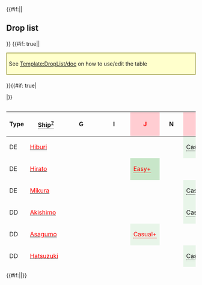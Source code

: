 {{#if:{{{compact|}}}||<h2>Drop list</h2>{{Section}}}}
{{#if: true||<div style="border: 2px solid #aa5; background: #ffc; padding: 5px; margin: 15px auto 20px;">See [[Template:DropList/doc]] on how to use/edit the table</div>
}}{{#if: true|<div class="toggle" data-target="droplist-non-rare-ship" data-default="hide" style="display: none;"><span class="toggle-show" style="cursor: pointer; color: #006cb0;">☑ All drops (enabled)</span><span class="toggle-hide" style="cursor: pointer; color: #006cb0;">☒ All drops (disabled, only rare drops)</span></div>
|}}<div style="max-height: 429px; overflow: auto;">
{| class="article-table sortable " align="center" width="100%" style="text-align:center; line-height:15px;"
!Type
!<span style="border-bottom:1px dotted;">Ship<sup>[[Template:DropList/doc|?]]</sup></span>
!G
!I
!style="background-color:#FFCDD2;color:red;"|'''J'''
!N
!style="background-color:#FFCDD2;color:red;"|'''O'''
|-
|DE
|[[Hiburi|<span style="color:red;">Hiburi</span>]]
|
|
|
|
|style="background-color:#E8F5E9;color:"|<span title="Casual: &#10;&#160;&#160;S: 2.5% (29/1146)&#10;Easy: &#10;&#160;&#160;S: 3.6% (323/9044) &#10;&#160;&#160;A: 1.5% (33/2258)&#10;Medium: &#10;&#160;&#160;S: 4.3% (244/5736) &#10;&#160;&#160;A: 1.6% (94/6035)&#10;Hard: &#10;&#160;&#160;S: 4.9% (28/576) &#10;&#160;&#160;A: 1.4% (41/2968)" style="cursor:help;border-bottom:1px dotted">Casual+</span>
|-
|DE
|[[Hirato|<span style="color:red;">Hirato</span>]]
|
|
|style="background-color:#C8E6C9;color:red"|<span title="Easy: &#10;&#160;&#160;S: 1.5% (209/14142)&#10;Medium: &#10;&#160;&#160;S: 2.5% (285/11354)&#10;Hard: &#10;&#160;&#160;S: 2.5% (50/1973)" style="cursor:help;border-bottom:1px dotted">Easy+</span>
|
|
|-
|DE
|[[Mikura|<span style="color:red;">Mikura</span>]]
|
|
|
|
|style="background-color:#E8F5E9;color:"|<span title="Casual: &#10;&#160;&#160;S: 2% (23/1146)&#10;Easy: &#10;&#160;&#160;S: 2% (180/9044) &#10;&#160;&#160;A: 0.9% (20/2258)&#10;Medium: &#10;&#160;&#160;S: 1.8% (103/5736) &#10;&#160;&#160;A: 0.8% (51/6035)&#10;Hard: &#10;&#160;&#160;S: 0.9% (5/576) &#10;&#160;&#160;A: 0.7% (20/2968)" style="cursor:help;border-bottom:1px dotted">Casual+</span>
|-
|DD
|[[Akishimo|<span style="color:red;">Akishimo</span>]]
|
|
|
|
|style="background-color:#E8F5E9;color:"|<span title="Casual: &#10;&#160;&#160;S: 3.7% (42/1146) &#10;&#160;&#160;A: 0.4% (1/235)&#10;Easy: &#10;&#160;&#160;S: 5.3% (477/9044) &#10;&#160;&#160;A: 1% (22/2258)&#10;Medium: &#10;&#160;&#160;S: 6% (342/5736) &#10;&#160;&#160;A: 2% (118/6035)&#10;Hard: &#10;&#160;&#160;S: 6.1% (35/576) &#10;&#160;&#160;A: 2.7% (81/2968)" style="cursor:help;border-bottom:1px dotted">Casual+</span>
|-
|DD
|[[Asagumo|<span style="color:red;">Asagumo</span>]]
|
|
|style="background-color:#E8F5E9;color:red"|<span title="Casual: &#10;&#160;&#160;S: 0.2% (2/892)&#10;Easy: &#10;&#160;&#160;S: 1.1% (161/14142)&#10;Medium: &#10;&#160;&#160;S: 1.9% (212/11354)&#10;Hard: &#10;&#160;&#160;S: 2.3% (46/1973)" style="cursor:help;border-bottom:1px dotted">Casual+</span>
|
|
|-
|DD
|[[Hatsuzuki|<span style="color:red;">Hatsuzuki</span>]]
|
|
|
|
|style="background-color:#E8F5E9;color:"|<span title="Casual: &#10;&#160;&#160;S: 3.4% (39/1146)&#10;Easy: &#10;&#160;&#160;S: 2.9% (264/9044)&#10;Medium: &#10;&#160;&#160;S: 2.1% (122/5736) &#10;&#160;&#160;A: 1.2% (71/6035)&#10;Hard: &#10;&#160;&#160;S: 1% (6/576) &#10;&#160;&#160;A: 1.2% (36/2968)" style="cursor:help;border-bottom:1px dotted">Casual+</span>
|-
|DD
|[[Hayashimo|<span style="color:red;">Hayashimo</span>]]
|
|style="background-color:#FFCDD2;color:red"|<span title="Hard: &#10;&#160;&#160;S: 1.5% (78/5268)" style="cursor:help;border-bottom:1px dotted">Hard+</span>
|style="background-color:#E8F5E9;color:red"|<span title="Casual: &#10;&#160;&#160;S: 1.6% (14/892)&#10;Easy: &#10;&#160;&#160;S: 1.3% (187/14142)&#10;Medium: &#10;&#160;&#160;S: 1.5% (171/11354)&#10;Hard: &#10;&#160;&#160;S: 1.2% (24/1973)" style="cursor:help;border-bottom:1px dotted">Casual+</span>
|
|
|-
|DD
|[[Kazagumo|<span style="color:red;">Kazagumo</span>]]
|
|
|
|
|style="background-color:#E8F5E9;color:red"|<span title="Casual: &#10;&#160;&#160;S: 5.4% (62/1146)&#10;Easy: &#10;&#160;&#160;S: 6.3% (569/9044)&#10;Medium: &#10;&#160;&#160;S: 6% (344/5736)&#10;Hard: &#10;&#160;&#160;S: 6.9% (40/576)" style="cursor:help;border-bottom:1px dotted">Casual+</span>
|-
|DD
|[[Kiyoshimo|<span style="color:red;">Kiyoshimo</span>]]
|
|style="background-color:#FFE0B2;color:red"|<span title="Medium: &#10;&#160;&#160;S: 1.4% (202/14950)&#10;Hard: &#10;&#160;&#160;S: 1.1% (60/5268)" style="cursor:help;border-bottom:1px dotted">Medium+</span>
|style="background-color:#E8F5E9;color:red"|<span title="Casual: &#10;&#160;&#160;S: 1.5% (13/892)&#10;Easy: &#10;&#160;&#160;S: 1.4% (199/14142)&#10;Medium: &#10;&#160;&#160;S: 1.5% (166/11354)&#10;Hard: &#10;&#160;&#160;S: 1% (19/1973)" style="cursor:help;border-bottom:1px dotted">Casual+</span>
|style="background-color:#C8E6C9;color:red"|<span title="Easy: &#10;&#160;&#160;S: 7.4% (2/27)" style="cursor:help;border-bottom:1px dotted">Easy+</span>
|
|-
|DD
|[[Nowaki|<span style="color:red;">Nowaki</span>]]
|
|
|
|
|style="background-color:#E8F5E9;color:red"|<span title="Casual: &#10;&#160;&#160;S: 2% (23/1146)&#10;Easy: &#10;&#160;&#160;S: 2% (183/9044)&#10;Medium: &#10;&#160;&#160;S: 2.1% (123/5736)&#10;Hard: &#10;&#160;&#160;S: 0.7% (4/576)" style="cursor:help;border-bottom:1px dotted">Casual+</span>
|-
|DD
|[[Oyashio|<span style="color:red;">Oyashio</span>]]
|
|
|
|
|style="background-color:#E8F5E9;color:"|<span title="Casual: &#10;&#160;&#160;S: 1.5% (17/1146) &#10;&#160;&#160;A: 2.6% (6/235)&#10;Easy: &#10;&#160;&#160;S: 1.9% (169/9044) &#10;&#160;&#160;A: 1.6% (35/2258)&#10;Medium: &#10;&#160;&#160;S: 2.2% (126/5736) &#10;&#160;&#160;A: 2% (119/6035)&#10;Hard: &#10;&#160;&#160;S: 2.6% (15/576) &#10;&#160;&#160;A: 2% (59/2968)" style="cursor:help;border-bottom:1px dotted">Casual+</span>
|-
|DD
|[[Uranami|<span style="color:red;">Uranami</span>]]
|
|
|
|
|style="background-color:#E8F5E9;color:"|<span title="Casual: &#10;&#160;&#160;S: 1.9% (22/1146) &#10;&#160;&#160;A: 3.4% (8/235)&#10;Easy: &#10;&#160;&#160;S: 2.4% (219/9044) &#10;&#160;&#160;A: 2% (46/2258)&#10;Medium: &#10;&#160;&#160;S: 2.1% (122/5736) &#10;&#160;&#160;A: 2.3% (140/6035)&#10;Hard: &#10;&#160;&#160;S: 2.3% (13/576) &#10;&#160;&#160;A: 2.2% (66/2968)" style="cursor:help;border-bottom:1px dotted">Casual+</span>
|-
|CVL
|[[Shinyou|<span style="color:red;">Shinyou</span>]]
|
|
|
|
|style="background-color:#E8F5E9;color:"|<span title="Casual: &#10;&#160;&#160;S: 2% (23/1146)&#10;Easy: &#10;&#160;&#160;S: 3.2% (287/9044)&#10;Medium: &#10;&#160;&#160;S: 3.4% (197/5736)&#10;Hard: &#10;&#160;&#160;S: 4.7% (27/576) &#10;&#160;&#160;A: 1.4% (43/2968)" style="cursor:help;border-bottom:1px dotted">Casual+</span>
|-
|AR
|[[Akashi|<span style="color:red;">Akashi</span>]]
|
|
|style="background-color:#E8F5E9;color:red"|<span title="Casual: &#10;&#160;&#160;S: 1.2% (11/892)&#10;Easy: &#10;&#160;&#160;S: 1.1% (162/14142)&#10;Medium: &#10;&#160;&#160;S: 1.3% (144/11354)&#10;Hard: &#10;&#160;&#160;S: 1.1% (22/1973)" style="cursor:help;border-bottom:1px dotted">Casual+</span>
|
|
|-
|AO
|[[Hayasui|<span style="color:red;">Hayasui</span>]]
|
|
|style="background-color:#E8F5E9;color:red"|<span title="Casual: &#10;&#160;&#160;S: 0.9% (8/892)&#10;Easy: &#10;&#160;&#160;S: 0.7% (99/14142)&#10;Medium: &#10;&#160;&#160;S: 1.5% (174/11354)&#10;Hard: &#10;&#160;&#160;S: 1.9% (37/1973)" style="cursor:help;border-bottom:1px dotted">Casual+</span>
|
|
|- class="toggle-target-droplist-non-rare-ship" style="display:none;"
|DD
|[[Akigumo|<span style="color:green;">Akigumo</span>]]
|
|
|
|
|style="background-color:#E8F5E9;color:"|<span title="Casual: &#10;&#160;&#160;S: 2.6% (30/1146) &#10;&#160;&#160;A: 1.7% (4/235)&#10;Easy: &#10;&#160;&#160;S: 2.1% (188/9044) &#10;&#160;&#160;A: 1.9% (44/2258)&#10;Medium: &#10;&#160;&#160;S: 1.8% (106/5736) &#10;&#160;&#160;A: 2.1% (127/6035)&#10;Hard: &#10;&#160;&#160;S: 1.9% (11/576) &#10;&#160;&#160;A: 1.9% (55/2968)" style="cursor:help;border-bottom:1px dotted">Casual+</span>
|- class="toggle-target-droplist-non-rare-ship" style="display:none;"
|DD
|[[Hamakaze|<span style="color:green;">Hamakaze</span>]]
|
|
|
|
|style="background-color:#E8F5E9;color:"|<span title="Casual: &#10;&#160;&#160;S: 1% (11/1146)&#10;Easy: &#10;&#160;&#160;S: 1.2% (112/9044)&#10;Medium: &#10;&#160;&#160;S: 1.6% (91/5736) &#10;&#160;&#160;A: 0.6% (36/6035)&#10;Hard: &#10;&#160;&#160;S: 2.3% (13/576) &#10;&#160;&#160;A: 0.6% (19/2968)" style="cursor:help;border-bottom:1px dotted">Casual+</span>
|- class="toggle-target-droplist-non-rare-ship" style="display:none;"
|DD
|[[Yamagumo|<span style="color:green;">Yamagumo</span>]]
|
|
|style="background-color:#E8F5E9;color:red"|<span title="Casual: &#10;&#160;&#160;S: 1.9% (17/892)&#10;Easy: &#10;&#160;&#160;S: 2% (278/14142)&#10;Medium: &#10;&#160;&#160;S: 1.7% (189/11354)&#10;Hard: &#10;&#160;&#160;S: 1.7% (34/1973)" style="cursor:help;border-bottom:1px dotted">Casual+</span>
|
|
|- class="toggle-target-droplist-non-rare-ship" style="display:none;"
|CL
|[[Nagara|<span style="color:green;">Nagara</span>]]
|style="background-color:#E8F5E9;color:red"|<span title="Casual: &#10;&#160;&#160;S: 1.3% (11/823)&#10;Easy: &#10;&#160;&#160;S: 1.3% (145/10995)&#10;Medium: &#10;&#160;&#160;S: 1.5% (101/6757)&#10;Hard: &#10;&#160;&#160;S: 1.4% (16/1143)" style="cursor:help;border-bottom:1px dotted">Casual+</span>
|style="background-color:#E8F5E9;color:red"|<span title="Casual: &#10;&#160;&#160;S: 1% (16/1529)&#10;Easy: &#10;&#160;&#160;S: 1.5% (195/12828)&#10;Medium: &#10;&#160;&#160;S: 1.5% (219/14950)&#10;Hard: &#10;&#160;&#160;S: 1.2% (64/5268)" style="cursor:help;border-bottom:1px dotted">Casual+</span>
|style="background-color:#E8F5E9;color:"|<span title="Casual: &#10;&#160;&#160;S: 0.6% (5/892) &#10;&#160;&#160;A: 1.4% (1/72)&#10;Easy: &#10;&#160;&#160;S: 1.4% (200/14142) &#10;&#160;&#160;A: 0.8% (5/640)&#10;Medium: &#10;&#160;&#160;S: 1.5% (169/11354) &#10;&#160;&#160;A: 1.2% (17/1444)&#10;Hard: &#10;&#160;&#160;S: 1.3% (25/1973) &#10;&#160;&#160;A: 0.8% (8/971)" style="cursor:help;border-bottom:1px dotted">Casual+</span>
|
|
|- class="toggle-target-droplist-non-rare-ship" style="display:none;"
|CL
|[[Sendai|<span style="color:green;">Sendai</span>]]
|style="background-color:#E8F5E9;color:red"|<span title="Casual: &#10;&#160;&#160;S: 1.5% (12/823)&#10;Easy: &#10;&#160;&#160;S: 1.4% (153/10995)&#10;Medium: &#10;&#160;&#160;S: 1.6% (110/6757)&#10;Hard: &#10;&#160;&#160;S: 1.2% (14/1143)" style="cursor:help;border-bottom:1px dotted">Casual+</span>
|style="background-color:#E8F5E9;color:red"|<span title="Casual: &#10;&#160;&#160;S: 1.7% (26/1529)&#10;Easy: &#10;&#160;&#160;S: 1.5% (188/12828)&#10;Medium: &#10;&#160;&#160;S: 1.5% (222/14950)&#10;Hard: &#10;&#160;&#160;S: 1.3% (68/5268)" style="cursor:help;border-bottom:1px dotted">Casual+</span>
|style="background-color:#E8F5E9;color:"|<span title="Casual: &#10;&#160;&#160;S: 1.7% (15/892)&#10;Easy: &#10;&#160;&#160;S: 1.4% (203/14142) &#10;&#160;&#160;A: 0.9% (6/640)&#10;Medium: &#10;&#160;&#160;S: 1.5% (170/11354) &#10;&#160;&#160;A: 0.8% (11/1444)&#10;Hard: &#10;&#160;&#160;S: 1.2% (23/1973) &#10;&#160;&#160;A: 0.9% (9/971)" style="cursor:help;border-bottom:1px dotted">Casual+</span>
|
|
|- class="toggle-target-droplist-non-rare-ship" style="display:none;"
|CA
|[[Atago|<span style="color:green;">Atago</span>]]
|style="background-color:#E8F5E9;color:red"|<span title="Casual: &#10;&#160;&#160;S: 1.1% (9/823)&#10;Easy: &#10;&#160;&#160;S: 1.3% (147/10995)&#10;Medium: &#10;&#160;&#160;S: 1.3% (87/6757)&#10;Hard: &#10;&#160;&#160;S: 1.6% (18/1143)" style="cursor:help;border-bottom:1px dotted">Casual+</span>
|style="background-color:#E8F5E9;color:red"|<span title="Casual: &#10;&#160;&#160;S: 1.3% (20/1529)&#10;Easy: &#10;&#160;&#160;S: 1.4% (185/12828)&#10;Medium: &#10;&#160;&#160;S: 1.3% (197/14950)&#10;Hard: &#10;&#160;&#160;S: 1.3% (66/5268)" style="cursor:help;border-bottom:1px dotted">Casual+</span>
|style="background-color:#E8F5E9;color:red"|<span title="Casual: &#10;&#160;&#160;S: 1.7% (15/892)&#10;Easy: &#10;&#160;&#160;S: 1.5% (219/14142)&#10;Medium: &#10;&#160;&#160;S: 1.5% (171/11354)&#10;Hard: &#10;&#160;&#160;S: 1.8% (36/1973)" style="cursor:help;border-bottom:1px dotted">Casual+</span>
|style="background-color:#C8E6C9;color:red"|<span title="Easy: &#10;&#160;&#160;S: 3.7% (1/27)&#10;Hard: &#10;&#160;&#160;S: 10% (1/10)" style="cursor:help;border-bottom:1px dotted">Easy+</span>
|style="background-color:#E8F5E9;color:"|<span title="Casual: &#10;&#160;&#160;S: 1.7% (19/1146) &#10;&#160;&#160;A: 1.3% (3/235)&#10;Easy: &#10;&#160;&#160;S: 1.8% (165/9044) &#10;&#160;&#160;A: 1.4% (31/2258)&#10;Medium: &#10;&#160;&#160;S: 1.9% (110/5736) &#10;&#160;&#160;A: 1.6% (96/6035)&#10;Hard: &#10;&#160;&#160;S: 3.1% (18/576) &#10;&#160;&#160;A: 1.9% (57/2968)" style="cursor:help;border-bottom:1px dotted">Casual+</span>
|- class="toggle-target-droplist-non-rare-ship" style="display:none;"
|CA
|[[Chikuma|<span style="color:green;">Chikuma</span>]]
|
|
|
|
|style="background-color:#E8F5E9;color:"|<span title="Casual: &#10;&#160;&#160;S: 1.8% (21/1146) &#10;&#160;&#160;A: 1.7% (4/235)&#10;Easy: &#10;&#160;&#160;S: 1.8% (163/9044) &#10;&#160;&#160;A: 2.3% (53/2258)&#10;Medium: &#10;&#160;&#160;S: 2.1% (119/5736) &#10;&#160;&#160;A: 1.9% (113/6035)&#10;Hard: &#10;&#160;&#160;S: 1.2% (7/576) &#10;&#160;&#160;A: 2.3% (68/2968)" style="cursor:help;border-bottom:1px dotted">Casual+</span>
|- class="toggle-target-droplist-non-rare-ship" style="display:none;"
|CA
|[[Kinugasa|<span style="color:green;">Kinugasa</span>]]
|
|style="background-color:#E8F5E9;color:red"|<span title="Casual: &#10;&#160;&#160;S: 1.6% (25/1529)&#10;Easy: &#10;&#160;&#160;S: 1.4% (179/12828)&#10;Medium: &#10;&#160;&#160;S: 1.4% (211/14950)&#10;Hard: &#10;&#160;&#160;S: 1.5% (79/5268)" style="cursor:help;border-bottom:1px dotted">Casual+</span>
|style="background-color:#E8F5E9;color:red"|<span title="Casual: &#10;&#160;&#160;S: 1.5% (13/892)&#10;Easy: &#10;&#160;&#160;S: 1.4% (201/14142)&#10;Medium: &#10;&#160;&#160;S: 1.5% (171/11354)&#10;Hard: &#10;&#160;&#160;S: 1.9% (38/1973)" style="cursor:help;border-bottom:1px dotted">Casual+</span>
|
|style="background-color:#E8F5E9;color:"|<span title="Casual: &#10;&#160;&#160;S: 2.4% (27/1146) &#10;&#160;&#160;A: 1.7% (4/235)&#10;Easy: &#10;&#160;&#160;S: 1.9% (175/9044) &#10;&#160;&#160;A: 1.9% (44/2258)&#10;Medium: &#10;&#160;&#160;S: 2.1% (121/5736) &#10;&#160;&#160;A: 2.2% (131/6035)&#10;Hard: &#10;&#160;&#160;S: 3% (17/576) &#10;&#160;&#160;A: 2.4% (71/2968)" style="cursor:help;border-bottom:1px dotted">Casual+</span>
|- class="toggle-target-droplist-non-rare-ship" style="display:none;"
|CA
|[[Kumano|<span style="color:green;">Kumano</span>]]
|
|
|
|
|style="background-color:#E8F5E9;color:"|<span title="Casual: &#10;&#160;&#160;S: 1.9% (22/1146) &#10;&#160;&#160;A: 0.9% (2/235)&#10;Easy: &#10;&#160;&#160;S: 1.8% (159/9044) &#10;&#160;&#160;A: 1.6% (37/2258)&#10;Medium: &#10;&#160;&#160;S: 2% (115/5736) &#10;&#160;&#160;A: 2.3% (139/6035)&#10;Hard: &#10;&#160;&#160;S: 1.4% (8/576) &#10;&#160;&#160;A: 2.2% (64/2968)" style="cursor:help;border-bottom:1px dotted">Casual+</span>
|- class="toggle-target-droplist-non-rare-ship" style="display:none;"
|CA
|[[Mogami|<span style="color:green;">Mogami</span>]]
|style="background-color:#C8E6C9;color:red"|<span title="Easy: &#10;&#160;&#160;S: 1.6% (180/10995)&#10;Medium: &#10;&#160;&#160;S: 1.5% (100/6757)&#10;Hard: &#10;&#160;&#160;S: 1.3% (15/1143)" style="cursor:help;border-bottom:1px dotted">Easy+</span>
|style="background-color:#E8F5E9;color:red"|<span title="Casual: &#10;&#160;&#160;S: 1.7% (26/1529)&#10;Easy: &#10;&#160;&#160;S: 1.3% (169/12828)&#10;Medium: &#10;&#160;&#160;S: 1.4% (212/14950)&#10;Hard: &#10;&#160;&#160;S: 1.5% (81/5268)" style="cursor:help;border-bottom:1px dotted">Casual+</span>
|style="background-color:#E8F5E9;color:red"|<span title="Casual: &#10;&#160;&#160;S: 1.2% (11/892)&#10;Easy: &#10;&#160;&#160;S: 1.4% (205/14142)&#10;Medium: &#10;&#160;&#160;S: 1.2% (140/11354)&#10;Hard: &#10;&#160;&#160;S: 1.3% (25/1973)" style="cursor:help;border-bottom:1px dotted">Casual+</span>
|style="background-color:#C8E6C9;color:red"|<span title="Easy: &#10;&#160;&#160;S: 3.7% (1/27)" style="cursor:help;border-bottom:1px dotted">Easy+</span>
|style="background-color:#E8F5E9;color:"|<span title="Casual: &#10;&#160;&#160;S: 2.2% (25/1146) &#10;&#160;&#160;A: 2.6% (6/235)&#10;Easy: &#10;&#160;&#160;S: 1.8% (162/9044) &#10;&#160;&#160;A: 2% (46/2258)&#10;Medium: &#10;&#160;&#160;S: 2.2% (124/5736) &#10;&#160;&#160;A: 2% (122/6035)&#10;Hard: &#10;&#160;&#160;S: 2.4% (14/576) &#10;&#160;&#160;A: 2.2% (65/2968)" style="cursor:help;border-bottom:1px dotted">Casual+</span>
|- class="toggle-target-droplist-non-rare-ship" style="display:none;"
|CA
|[[Myoukou|<span style="color:green;">Myoukou</span>]]
|style="background-color:#E8F5E9;color:red"|<span title="Casual: &#10;&#160;&#160;S: 1.2% (10/823)&#10;Easy: &#10;&#160;&#160;S: 1.5% (165/10995)&#10;Medium: &#10;&#160;&#160;S: 1.3% (90/6757)&#10;Hard: &#10;&#160;&#160;S: 1.5% (17/1143)" style="cursor:help;border-bottom:1px dotted">Casual+</span>
|style="background-color:#E8F5E9;color:red"|<span title="Casual: &#10;&#160;&#160;S: 1.3% (20/1529)&#10;Easy: &#10;&#160;&#160;S: 1.4% (176/12828)&#10;Medium: &#10;&#160;&#160;S: 1.4% (207/14950)&#10;Hard: &#10;&#160;&#160;S: 1.4% (75/5268)" style="cursor:help;border-bottom:1px dotted">Casual+</span>
|style="background-color:#E8F5E9;color:red"|<span title="Casual: &#10;&#160;&#160;S: 1.3% (12/892)&#10;Easy: &#10;&#160;&#160;S: 1.3% (184/14142)&#10;Medium: &#10;&#160;&#160;S: 1.2% (133/11354)&#10;Hard: &#10;&#160;&#160;S: 1.5% (29/1973)" style="cursor:help;border-bottom:1px dotted">Casual+</span>
|style="background-color:#C8E6C9;color:red"|<span title="Easy: &#10;&#160;&#160;S: 3.7% (1/27)" style="cursor:help;border-bottom:1px dotted">Easy+</span>
|style="background-color:#E8F5E9;color:"|<span title="Casual: &#10;&#160;&#160;S: 1.6% (18/1146) &#10;&#160;&#160;A: 1.3% (3/235)&#10;Easy: &#10;&#160;&#160;S: 1.8% (161/9044) &#10;&#160;&#160;A: 2.4% (55/2258)&#10;Medium: &#10;&#160;&#160;S: 2.1% (118/5736) &#10;&#160;&#160;A: 1.8% (110/6035)&#10;Hard: &#10;&#160;&#160;S: 1.4% (8/576) &#10;&#160;&#160;A: 2.2% (64/2968)" style="cursor:help;border-bottom:1px dotted">Casual+</span>
|- class="toggle-target-droplist-non-rare-ship" style="display:none;"
|CA
|[[Suzuya|<span style="color:green;">Suzuya</span>]]
|
|
|
|
|style="background-color:#E8F5E9;color:"|<span title="Casual: &#10;&#160;&#160;S: 1.8% (21/1146) &#10;&#160;&#160;A: 1.3% (3/235)&#10;Easy: &#10;&#160;&#160;S: 2.1% (187/9044) &#10;&#160;&#160;A: 2.5% (56/2258)&#10;Medium: &#10;&#160;&#160;S: 2.1% (121/5736) &#10;&#160;&#160;A: 2% (123/6035)&#10;Hard: &#10;&#160;&#160;S: 1.6% (9/576) &#10;&#160;&#160;A: 1.8% (53/2968)" style="cursor:help;border-bottom:1px dotted">Casual+</span>
|- class="toggle-target-droplist-non-rare-ship" style="display:none;"
|CA
|[[Takao|<span style="color:green;">Takao</span>]]
|style="background-color:#E8F5E9;color:red"|<span title="Casual: &#10;&#160;&#160;S: 1.5% (12/823)&#10;Easy: &#10;&#160;&#160;S: 1.3% (140/10995)&#10;Medium: &#10;&#160;&#160;S: 1.3% (85/6757)&#10;Hard: &#10;&#160;&#160;S: 1% (12/1143)" style="cursor:help;border-bottom:1px dotted">Casual+</span>
|style="background-color:#E8F5E9;color:red"|<span title="Casual: &#10;&#160;&#160;S: 1.6% (24/1529)&#10;Easy: &#10;&#160;&#160;S: 1.4% (180/12828)&#10;Medium: &#10;&#160;&#160;S: 1.4% (208/14950)&#10;Hard: &#10;&#160;&#160;S: 1.5% (79/5268)" style="cursor:help;border-bottom:1px dotted">Casual+</span>
|style="background-color:#E8F5E9;color:red"|<span title="Casual: &#10;&#160;&#160;S: 1.3% (12/892)&#10;Easy: &#10;&#160;&#160;S: 1.4% (192/14142)&#10;Medium: &#10;&#160;&#160;S: 1.3% (151/11354)&#10;Hard: &#10;&#160;&#160;S: 1.2% (23/1973)" style="cursor:help;border-bottom:1px dotted">Casual+</span>
|
|
|- class="toggle-target-droplist-non-rare-ship" style="display:none;"
|CA
|[[Tone|<span style="color:green;">Tone</span>]]
|
|
|
|
|style="background-color:#E8F5E9;color:"|<span title="Casual: &#10;&#160;&#160;S: 2.4% (28/1146) &#10;&#160;&#160;A: 4.3% (10/235)&#10;Easy: &#10;&#160;&#160;S: 1.8% (164/9044) &#10;&#160;&#160;A: 1.9% (42/2258)&#10;Medium: &#10;&#160;&#160;S: 2% (114/5736) &#10;&#160;&#160;A: 1.8% (109/6035)&#10;Hard: &#10;&#160;&#160;S: 1.9% (11/576) &#10;&#160;&#160;A: 2.4% (72/2968)" style="cursor:help;border-bottom:1px dotted">Casual+</span>
|- class="toggle-target-droplist-non-rare-ship" style="display:none;"
|CVL
|[[Hiyou|<span style="color:green;">Hiyou</span>]]
|style="background-color:#FFCDD2;color:red"|<span title="Hard: &#10;&#160;&#160;S: 1.7% (20/1143)" style="cursor:help;border-bottom:1px dotted">Hard+</span>
|style="background-color:#E8F5E9;color:red"|<span title="Casual: &#10;&#160;&#160;S: 1.6% (24/1529)&#10;Easy: &#10;&#160;&#160;S: 1.5% (198/12828)&#10;Medium: &#10;&#160;&#160;S: 1.5% (231/14950)&#10;Hard: &#10;&#160;&#160;S: 1.3% (71/5268)" style="cursor:help;border-bottom:1px dotted">Casual+</span>
|style="background-color:#E8F5E9;color:red"|<span title="Casual: &#10;&#160;&#160;S: 0.9% (8/892)&#10;Easy: &#10;&#160;&#160;S: 1.5% (217/14142)&#10;Medium: &#10;&#160;&#160;S: 1.3% (147/11354)&#10;Hard: &#10;&#160;&#160;S: 1.5% (29/1973)" style="cursor:help;border-bottom:1px dotted">Casual+</span>
|
|
|- class="toggle-target-droplist-non-rare-ship" style="display:none;"
|CVL
|[[Junyou|<span style="color:green;">Junyou</span>]]
|style="background-color:#FFE0B2;color:red"|<span title="Medium: &#10;&#160;&#160;S: 1.5% (101/6757)&#10;Hard: &#10;&#160;&#160;S: 1.4% (16/1143)" style="cursor:help;border-bottom:1px dotted">Medium+</span>
|style="background-color:#E8F5E9;color:red"|<span title="Casual: &#10;&#160;&#160;S: 0.8% (12/1529)&#10;Easy: &#10;&#160;&#160;S: 1.4% (181/12828)&#10;Medium: &#10;&#160;&#160;S: 1.4% (207/14950)&#10;Hard: &#10;&#160;&#160;S: 1.2% (65/5268)" style="cursor:help;border-bottom:1px dotted">Casual+</span>
|style="background-color:#E8F5E9;color:red"|<span title="Casual: &#10;&#160;&#160;S: 1.6% (14/892)&#10;Easy: &#10;&#160;&#160;S: 1.3% (185/14142)&#10;Medium: &#10;&#160;&#160;S: 1.5% (165/11354)&#10;Hard: &#10;&#160;&#160;S: 1.1% (21/1973)" style="cursor:help;border-bottom:1px dotted">Casual+</span>
|style="background-color:#C8E6C9;color:red"|<span title="Easy: &#10;&#160;&#160;S: 3.7% (1/27)" style="cursor:help;border-bottom:1px dotted">Easy+</span>
|
|- class="toggle-target-droplist-non-rare-ship" style="display:none;"
|FBB
|[[Haruna|<span style="color:green;">Haruna</span>]]
|
|
|
|
|style="background-color:#E8F5E9;color:red"|<span title="Casual: &#10;&#160;&#160;S: 2.3% (26/1146)&#10;Easy: &#10;&#160;&#160;S: 2.2% (196/9044)&#10;Medium: &#10;&#160;&#160;S: 1.9% (108/5736)&#10;Hard: &#10;&#160;&#160;S: 1.4% (8/576)" style="cursor:help;border-bottom:1px dotted">Casual+</span>
|- class="toggle-target-droplist-non-rare-ship" style="display:none;"
|FBB
|[[Hiei|<span style="color:green;">Hiei</span>]]
|
|
|
|
|style="background-color:#E8F5E9;color:red"|<span title="Casual: &#10;&#160;&#160;S: 1.7% (20/1146)&#10;Easy: &#10;&#160;&#160;S: 2% (181/9044)&#10;Medium: &#10;&#160;&#160;S: 2% (112/5736)&#10;Hard: &#10;&#160;&#160;S: 2.3% (13/576)" style="cursor:help;border-bottom:1px dotted">Casual+</span>
|- class="toggle-target-droplist-non-rare-ship" style="display:none;"
|FBB
|[[Kirishima|<span style="color:green;">Kirishima</span>]]
|
|
|
|
|style="background-color:#E8F5E9;color:red"|<span title="Casual: &#10;&#160;&#160;S: 1.8% (21/1146)&#10;Easy: &#10;&#160;&#160;S: 2.1% (193/9044)&#10;Medium: &#10;&#160;&#160;S: 2.4% (140/5736)&#10;Hard: &#10;&#160;&#160;S: 1.7% (10/576)" style="cursor:help;border-bottom:1px dotted">Casual+</span>
|- class="toggle-target-droplist-non-rare-ship" style="display:none;"
|FBB
|[[Kongou|<span style="color:green;">Kongou</span>]]
|
|
|
|
|style="background-color:#E8F5E9;color:red"|<span title="Casual: &#10;&#160;&#160;S: 1.9% (22/1146)&#10;Easy: &#10;&#160;&#160;S: 2% (179/9044)&#10;Medium: &#10;&#160;&#160;S: 1.6% (94/5736)&#10;Hard: &#10;&#160;&#160;S: 2.4% (14/576)" style="cursor:help;border-bottom:1px dotted">Casual+</span>
|- class="toggle-target-droplist-non-rare-ship" style="display:none;"
|BB
|[[Fusou|<span style="color:green;">Fusou</span>]]
|
|
|style="background-color:#E8F5E9;color:red"|<span title="Casual: &#10;&#160;&#160;S: 0.2% (2/892)&#10;Easy: &#10;&#160;&#160;S: 0.4% (61/14142)&#10;Medium: &#10;&#160;&#160;S: 1.3% (144/11354)&#10;Hard: &#10;&#160;&#160;S: 2.2% (43/1973)" style="cursor:help;border-bottom:1px dotted">Casual+</span>
|
|style="background-color:#E8F5E9;color:"|<span title="Casual: &#10;&#160;&#160;S: 2% (23/1146) &#10;&#160;&#160;A: 1.3% (3/235)&#10;Easy: &#10;&#160;&#160;S: 2% (184/9044) &#10;&#160;&#160;A: 3% (67/2258)&#10;Medium: &#10;&#160;&#160;S: 1.8% (104/5736) &#10;&#160;&#160;A: 2.1% (124/6035)&#10;Hard: &#10;&#160;&#160;S: 0.9% (5/576) &#10;&#160;&#160;A: 1.5% (44/2968)" style="cursor:help;border-bottom:1px dotted">Casual+</span>
|- class="toggle-target-droplist-non-rare-ship" style="display:none;"
|BB
|[[Hyuuga|<span style="color:green;">Hyuuga</span>]]
|
|
|
|
|style="background-color:#E8F5E9;color:"|<span title="Casual: &#10;&#160;&#160;S: 2.3% (26/1146) &#10;&#160;&#160;A: 1.7% (4/235)&#10;Easy: &#10;&#160;&#160;S: 1.9% (174/9044) &#10;&#160;&#160;A: 2.3% (53/2258)&#10;Medium: &#10;&#160;&#160;S: 1.8% (105/5736) &#10;&#160;&#160;A: 2% (123/6035)&#10;Hard: &#10;&#160;&#160;S: 3.8% (22/576) &#10;&#160;&#160;A: 2.1% (61/2968)" style="cursor:help;border-bottom:1px dotted">Casual+</span>
|- class="toggle-target-droplist-non-rare-ship" style="display:none;"
|BB
|[[Ise|<span style="color:green;">Ise</span>]]
|
|
|
|
|style="background-color:#E8F5E9;color:"|<span title="Casual: &#10;&#160;&#160;S: 2.1% (24/1146) &#10;&#160;&#160;A: 3.8% (9/235)&#10;Easy: &#10;&#160;&#160;S: 2% (179/9044) &#10;&#160;&#160;A: 1.7% (39/2258)&#10;Medium: &#10;&#160;&#160;S: 2% (112/5736) &#10;&#160;&#160;A: 1.6% (99/6035)&#10;Hard: &#10;&#160;&#160;S: 1.6% (9/576) &#10;&#160;&#160;A: 1.7% (51/2968)" style="cursor:help;border-bottom:1px dotted">Casual+</span>
|- class="toggle-target-droplist-non-rare-ship" style="display:none;"
|BB
|[[Mutsu|<span style="color:green;">Mutsu</span>]]
|
|
|
|
|style="background-color:#E8F5E9;color:red"|<span title="Casual: &#10;&#160;&#160;S: 2.2% (25/1146)&#10;Easy: &#10;&#160;&#160;S: 2% (180/9044)&#10;Medium: &#10;&#160;&#160;S: 1.8% (105/5736)&#10;Hard: &#10;&#160;&#160;S: 1.4% (8/576)" style="cursor:help;border-bottom:1px dotted">Casual+</span>
|- class="toggle-target-droplist-non-rare-ship" style="display:none;"
|BB
|[[Nagato|<span style="color:green;">Nagato</span>]]
|
|
|
|
|style="background-color:#E8F5E9;color:red"|<span title="Casual: &#10;&#160;&#160;S: 2% (23/1146)&#10;Easy: &#10;&#160;&#160;S: 1.9% (172/9044)&#10;Medium: &#10;&#160;&#160;S: 1.9% (110/5736)&#10;Hard: &#10;&#160;&#160;S: 2.3% (13/576)" style="cursor:help;border-bottom:1px dotted">Casual+</span>
|- class="toggle-target-droplist-non-rare-ship" style="display:none;"
|BB
|[[Yamashiro|<span style="color:green;">Yamashiro</span>]]
|
|
|
|
|style="background-color:#E8F5E9;color:"|<span title="Casual: &#10;&#160;&#160;S: 1.9% (22/1146) &#10;&#160;&#160;A: 2.6% (6/235)&#10;Easy: &#10;&#160;&#160;S: 1.8% (161/9044) &#10;&#160;&#160;A: 2% (46/2258)&#10;Medium: &#10;&#160;&#160;S: 2.1% (118/5736) &#10;&#160;&#160;A: 2.1% (127/6035)&#10;Hard: &#10;&#160;&#160;S: 1.6% (9/576) &#10;&#160;&#160;A: 1.9% (57/2968)" style="cursor:help;border-bottom:1px dotted">Casual+</span>
|- class="toggle-target-droplist-non-rare-ship" style="display:none;"
|SS
|[[I-19|<span style="color:green;">I-19</span>]]
|
|style="background-color:#E8F5E9;color:red"|<span title="Casual: &#10;&#160;&#160;S: 1.7% (26/1529)&#10;Easy: &#10;&#160;&#160;S: 1.3% (171/12828)&#10;Medium: &#10;&#160;&#160;S: 1.5% (226/14950)&#10;Hard: &#10;&#160;&#160;S: 1.1% (60/5268)" style="cursor:help;border-bottom:1px dotted">Casual+</span>
|style="background-color:#E8F5E9;color:red"|<span title="Casual: &#10;&#160;&#160;S: 1.9% (17/892)&#10;Easy: &#10;&#160;&#160;S: 1.4% (205/14142)&#10;Medium: &#10;&#160;&#160;S: 1.6% (181/11354)&#10;Hard: &#10;&#160;&#160;S: 2.1% (42/1973)" style="cursor:help;border-bottom:1px dotted">Casual+</span>
|style="background-color:#FFCDD2;color:red"|<span title="Hard: &#10;&#160;&#160;S: 20% (2/10)" style="cursor:help;border-bottom:1px dotted">Hard+</span>
|
|- class="toggle-target-droplist-non-rare-ship" style="display:none;"
|SS
|[[I-58|<span style="color:green;">I-58</span>]]
|
|style="background-color:#C8E6C9;color:red"|<span title="Easy: &#10;&#160;&#160;S: 1% (124/12828)&#10;Medium: &#10;&#160;&#160;S: 1.4% (202/14950)&#10;Hard: &#10;&#160;&#160;S: 1.5% (80/5268)" style="cursor:help;border-bottom:1px dotted">Easy+</span>
|style="background-color:#E8F5E9;color:red"|<span title="Casual: &#10;&#160;&#160;S: 1.5% (13/892)&#10;Easy: &#10;&#160;&#160;S: 1.5% (208/14142)&#10;Medium: &#10;&#160;&#160;S: 1.6% (176/11354)&#10;Hard: &#10;&#160;&#160;S: 1.3% (26/1973)" style="cursor:help;border-bottom:1px dotted">Casual+</span>
|style="background-color:#C8E6C9;color:red"|<span title="Easy: &#10;&#160;&#160;S: 3.7% (1/27)&#10;Hard: &#10;&#160;&#160;S: 10% (1/10)" style="cursor:help;border-bottom:1px dotted">Easy+</span>
|
|}
{| style="width:100%;" align="center" cellspacing="0" class="article-table mw-collapsible mw-collapsed"
!Notes
|-
|<pre>ship ignored: Akatsuki
ship ignored: Akebono
ship ignored: Arare
ship ignored: Arashio
ship ignored: Asashio
ship ignored: Ayanami
ship ignored: Fubuki
ship ignored: Fumizuki
ship ignored: Hatsuharu
ship ignored: Hatsushimo
ship ignored: Hatsuyuki
ship ignored: Hibiki
ship ignored: Ikazuchi
ship ignored: Inazuma
ship ignored: Isonami
ship ignored: Kagerou
ship ignored: Kasumi
ship ignored: Kikuzuki
ship ignored: Kisaragi
ship ignored: Kuroshio
ship ignored: Michishio
ship ignored: Mikazuki
ship ignored: Miyuki
ship ignored: Murakumo
ship ignored: Murasame
ship ignored: Mutsuki
ship ignored: Nagatsuki
ship ignored: Nenohi
ship ignored: Oboro
ship ignored: Ooshio
ship ignored: Samidare
ship ignored: Satsuki
ship ignored: Sazanami
ship ignored: Shigure
ship ignored: Shikinami
ship ignored: Shiranui
ship ignored: Shiratsuyu
ship ignored: Shirayuki
ship ignored: Suzukaze
ship ignored: Ushio
ship ignored: Wakaba
ship ignored: Yuudachi
ship ignored: Isuzu
ship ignored: Jintsuu
ship ignored: Kiso
ship ignored: Kuma
ship ignored: Naka
ship ignored: Natori
ship ignored: Tama
ship ignored: Yura
ship ignored: Aoba
ship ignored: Ashigara
ship ignored: Choukai
ship ignored: Furutaka
ship ignored: Haguro
ship ignored: Kako
ship ignored: Maya
ship ignored: Nachi
ship ignored: I-168
</pre>
|}</div>
{{#if:{{{compact|}}}||{{SectionEnd}}}}